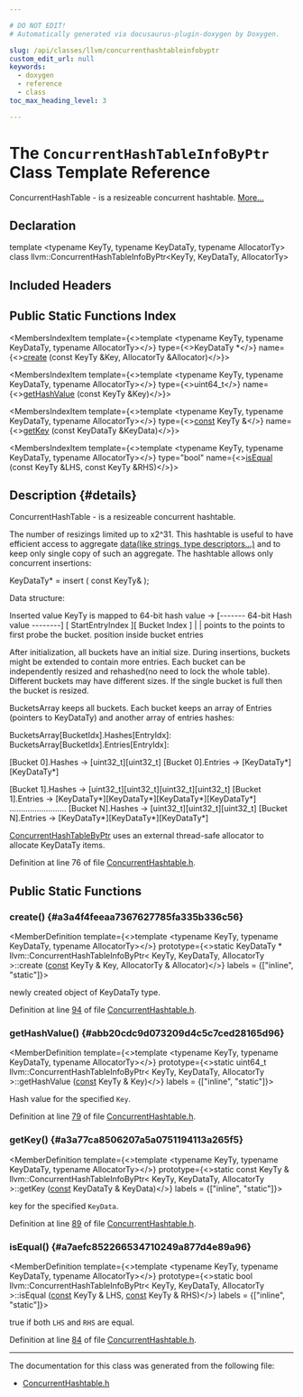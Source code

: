 ```yaml
---

# DO NOT EDIT!
# Automatically generated via docusaurus-plugin-doxygen by Doxygen.

slug: /api/classes/llvm/concurrenthashtableinfobyptr
custom_edit_url: null
keywords:
  - doxygen
  - reference
  - class
toc_max_heading_level: 3

---
```





# The `ConcurrentHashTableInfoByPtr` Class Template Reference

<DoxygenPage pluginConfig={pluginConfig}>

ConcurrentHashTable - is a resizeable concurrent hashtable. <a href="#details">More...</a>

## Declaration

<CodeBlock>template &lt;typename KeyTy, typename KeyDataTy, typename AllocatorTy&gt;
class llvm::ConcurrentHashTableInfoByPtr&lt;KeyTy, KeyDataTy, AllocatorTy&gt;</CodeBlock>

## Included Headers

<IncludesList>
<IncludesListItem
  filePath="llvm/ADT/ConcurrentHashtable.h"
  permalink="/docs/api/files/include/include/llvm/include/llvm/adt/concurrenthashtable-h"
  isLocal="true" />
</IncludesList>

## Public Static Functions Index

<MembersIndex>

<MembersIndexItem
  template={<>template &lt;typename KeyTy, typename KeyDataTy, typename AllocatorTy&gt;</>}
  type={<>KeyDataTy &#42;</>}
  name={<><a href="#a3a4f4feeaa7367627785fa335b336c56">create</a> (const KeyTy &amp;Key, AllocatorTy &amp;Allocator)</>}>
</MembersIndexItem>

<MembersIndexItem
  template={<>template &lt;typename KeyTy, typename KeyDataTy, typename AllocatorTy&gt;</>}
  type={<>uint64&#95;t</>}
  name={<><a href="#abb20cdc9d073209d4c5c7ced28165d96">getHashValue</a> (const KeyTy &amp;Key)</>}>
</MembersIndexItem>

<MembersIndexItem
  template={<>template &lt;typename KeyTy, typename KeyDataTy, typename AllocatorTy&gt;</>}
  type={<><a href="/docs/api/files/lib/lib/target/lib/target/aarch64/aarch64promoteconstant-cpp/#a90f8350fecae261c25be85d38b451bff">const</a> KeyTy &amp;</>}
  name={<><a href="#a3a77ca8506207a5a0751194113a265f5">getKey</a> (const KeyDataTy &amp;KeyData)</>}>
</MembersIndexItem>

<MembersIndexItem
  template={<>template &lt;typename KeyTy, typename KeyDataTy, typename AllocatorTy&gt;</>}
  type="bool"
  name={<><a href="#a7aefc852266534710249a877d4e89a96">isEqual</a> (const KeyTy &amp;LHS, const KeyTy &amp;RHS)</>}>
</MembersIndexItem>

</MembersIndex>

## Description {#details}

ConcurrentHashTable - is a resizeable concurrent hashtable.

The number of resizings limited up to x2^31. This hashtable is useful to have efficient access to aggregate <a href="/docs/api/files/lib/lib/codegen/staticdatasplitter-cpp/#ad2fefd8832b4b1ea3dbb1f621063bbff">data(like strings,
type descriptors...)</a> and to keep only single copy of such an aggregate. The hashtable allows only concurrent insertions:

KeyDataTy&#42; = insert ( const KeyTy&amp; );

Data structure:

Inserted value KeyTy is mapped to 64-bit hash value -&gt; <CodeBlock>     &#91;------- 64-bit Hash value --------&#93;
     &#91;  StartEntryIndex &#93;&#91; Bucket Index &#93;
               |                |
         points to the     points to
         first probe       the bucket.
         position inside
         bucket entries
</CodeBlock>

After initialization, all buckets have an initial size. During insertions, buckets might be extended to contain more entries. Each bucket can be independently resized and rehashed(no need to lock the whole table). Different buckets may have different sizes. If the single bucket is full then the bucket is resized.

BucketsArray keeps all buckets. Each bucket keeps an array of Entries (pointers to KeyDataTy) and another array of entries hashes:

BucketsArray&#91;BucketIdx&#93;.Hashes&#91;EntryIdx&#93;: BucketsArray&#91;BucketIdx&#93;.Entries&#91;EntryIdx&#93;:

&#91;Bucket 0&#93;.Hashes -&gt; &#91;uint32&#95;t&#93;&#91;uint32&#95;t&#93; &#91;Bucket 0&#93;.Entries -&gt; &#91;KeyDataTy&#42;&#93;&#91;KeyDataTy&#42;&#93;

&#91;Bucket 1&#93;.Hashes -&gt; &#91;uint32&#95;t&#93;&#91;uint32&#95;t&#93;&#91;uint32&#95;t&#93;&#91;uint32&#95;t&#93; &#91;Bucket 1&#93;.Entries -&gt; &#91;KeyDataTy&#42;&#93;&#91;KeyDataTy&#42;&#93;&#91;KeyDataTy&#42;&#93;&#91;KeyDataTy&#42;&#93; ......................... &#91;Bucket N&#93;.Hashes -&gt; &#91;uint32&#95;t&#93;&#91;uint32&#95;t&#93;&#91;uint32&#95;t&#93; &#91;Bucket N&#93;.Entries -&gt; &#91;KeyDataTy&#42;&#93;&#91;KeyDataTy&#42;&#93;&#91;KeyDataTy&#42;&#93;

<a href="/docs/api/classes/llvm/concurrenthashtablebyptr">ConcurrentHashTableByPtr</a> uses an external thread-safe allocator to allocate KeyDataTy items.

Definition at line 76 of file <a href="/docs/api/files/include/include/llvm/include/llvm/adt/concurrenthashtable-h">ConcurrentHashtable.h</a>.

<SectionDefinition>

## Public Static Functions

### create() {#a3a4f4feeaa7367627785fa335b336c56}

<MemberDefinition
  template={<>template &lt;typename KeyTy, typename KeyDataTy, typename AllocatorTy&gt;</>}
  prototype={<>static KeyDataTy &#42; llvm::ConcurrentHashTableInfoByPtr&lt; KeyTy, KeyDataTy, AllocatorTy &gt;::create (<a href="/docs/api/files/lib/lib/target/lib/target/aarch64/aarch64promoteconstant-cpp/#a90f8350fecae261c25be85d38b451bff">const</a> KeyTy &amp; Key, AllocatorTy &amp; Allocator)</>}
  labels = {["inline", "static"]}>

<SectionUser title="Returns">
newly created object of KeyDataTy type.
</SectionUser>

Definition at line <a href="/docs/api/files/include/include/llvm/include/llvm/adt/concurrenthashtable-h/#l00094">94</a> of file <a href="/docs/api/files/include/include/llvm/include/llvm/adt/concurrenthashtable-h">ConcurrentHashtable.h</a>.
</MemberDefinition>

### getHashValue() {#abb20cdc9d073209d4c5c7ced28165d96}

<MemberDefinition
  template={<>template &lt;typename KeyTy, typename KeyDataTy, typename AllocatorTy&gt;</>}
  prototype={<>static uint64&#95;t llvm::ConcurrentHashTableInfoByPtr&lt; KeyTy, KeyDataTy, AllocatorTy &gt;::getHashValue (<a href="/docs/api/files/lib/lib/target/lib/target/aarch64/aarch64promoteconstant-cpp/#a90f8350fecae261c25be85d38b451bff">const</a> KeyTy &amp; Key)</>}
  labels = {["inline", "static"]}>

<SectionUser title="Returns">
Hash value for the specified <code>Key</code>.
</SectionUser>

Definition at line <a href="/docs/api/files/include/include/llvm/include/llvm/adt/concurrenthashtable-h/#l00079">79</a> of file <a href="/docs/api/files/include/include/llvm/include/llvm/adt/concurrenthashtable-h">ConcurrentHashtable.h</a>.
</MemberDefinition>

### getKey() {#a3a77ca8506207a5a0751194113a265f5}

<MemberDefinition
  template={<>template &lt;typename KeyTy, typename KeyDataTy, typename AllocatorTy&gt;</>}
  prototype={<>static const KeyTy &amp; llvm::ConcurrentHashTableInfoByPtr&lt; KeyTy, KeyDataTy, AllocatorTy &gt;::getKey (<a href="/docs/api/files/lib/lib/target/lib/target/aarch64/aarch64promoteconstant-cpp/#a90f8350fecae261c25be85d38b451bff">const</a> KeyDataTy &amp; KeyData)</>}
  labels = {["inline", "static"]}>

<SectionUser title="Returns">
key for the specified <code>KeyData</code>.
</SectionUser>

Definition at line <a href="/docs/api/files/include/include/llvm/include/llvm/adt/concurrenthashtable-h/#l00089">89</a> of file <a href="/docs/api/files/include/include/llvm/include/llvm/adt/concurrenthashtable-h">ConcurrentHashtable.h</a>.
</MemberDefinition>

### isEqual() {#a7aefc852266534710249a877d4e89a96}

<MemberDefinition
  template={<>template &lt;typename KeyTy, typename KeyDataTy, typename AllocatorTy&gt;</>}
  prototype={<>static bool llvm::ConcurrentHashTableInfoByPtr&lt; KeyTy, KeyDataTy, AllocatorTy &gt;::isEqual (<a href="/docs/api/files/lib/lib/target/lib/target/aarch64/aarch64promoteconstant-cpp/#a90f8350fecae261c25be85d38b451bff">const</a> KeyTy &amp; LHS, <a href="/docs/api/files/lib/lib/target/lib/target/aarch64/aarch64promoteconstant-cpp/#a90f8350fecae261c25be85d38b451bff">const</a> KeyTy &amp; RHS)</>}
  labels = {["inline", "static"]}>

<SectionUser title="Returns">
true if both <code>LHS</code> and <code>RHS</code> are equal.
</SectionUser>

Definition at line <a href="/docs/api/files/include/include/llvm/include/llvm/adt/concurrenthashtable-h/#l00084">84</a> of file <a href="/docs/api/files/include/include/llvm/include/llvm/adt/concurrenthashtable-h">ConcurrentHashtable.h</a>.
</MemberDefinition>

</SectionDefinition>

<hr/>

The documentation for this class was generated from the following file:

<ul>
<li><a href="/docs/api/files/include/include/llvm/include/llvm/adt/concurrenthashtable-h">ConcurrentHashtable.h</a></li>
</ul>

</DoxygenPage>
